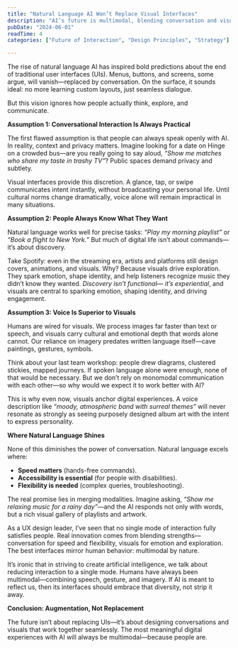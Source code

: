 ```yaml
---
title: "Natural Language AI Won’t Replace Visual Interfaces"
description: "AI’s future is multimodal, blending conversation and visuals to reflect how people naturally behave."
pubDate: "2024-06-01"
readTime: 4
categories: ["Future of Interaction", "Design Principles", "Strategy"]

---
```


The rise of natural language AI has inspired bold predictions about the end of traditional user interfaces (UIs). Menus, buttons, and screens, some argue, will vanish—replaced by conversation. On the surface, it sounds ideal: no more learning custom layouts, just seamless dialogue.

But this vision ignores how people actually think, explore, and communicate.

**Assumption 1: Conversational Interaction Is Always Practical**

The first flawed assumption is that people can always speak openly with AI. In reality, context and privacy matters. Imagine looking for a date on Hinge on a crowded bus—are you really going to say aloud, _“Show me matches who share my taste in trashy TV”_? Public spaces demand privacy and subtlety.

Visual interfaces provide this discretion. A glance, tap, or swipe communicates intent instantly, without broadcasting your personal life. Until cultural norms change dramatically, voice alone will remain impractical in many situations.

**Assumption 2: People Always Know What They Want**

Natural language works well for precise tasks: _“Play my morning playlist”_ or _“Book a flight to New York.”_ But much of digital life isn’t about commands—it’s about discovery.

Take Spotify: even in the streaming era, artists and platforms still design covers, animations, and visuals. Why? Because visuals drive exploration. They spark emotion, shape identity, and help listeners recognize music they didn’t know they wanted. _Discovery isn’t functional— it’s experiential_, and visuals are central to sparking emotion, shaping identity, and driving engagement.

**Assumption 3: Voice Is Superior to Visuals**

Humans are wired for visuals. We process images far faster than text or speech, and visuals carry cultural and emotional depth that words alone cannot. Our reliance on imagery predates written language itself—cave paintings, gestures, symbols.

Think about your last team workshop: people drew diagrams, clustered stickies, mapped journeys. If spoken language alone were enough, none of that would be necessary. But we don’t rely on monomodal communication with each other—so why would we expect it to work better with AI?

This is why even now, visuals anchor digital experiences. A voice description like _“moody, atmospheric band with surreal themes”_ will never resonate as strongly as seeing purposely designed album art with the intent to express personality.

**Where Natural Language Shines**

None of this diminishes the power of conversation. Natural language excels where:

* **Speed matters** (hands-free commands).
* **Accessibility is essential** (for people with disabilities).
* **Flexibility is needed** (complex queries, troubleshooting).
    

The real promise lies in merging modalities. Imagine asking, _“Show me relaxing music for a rainy day”_—and the AI responds not only with words, but a rich visual gallery of playlists and artwork.

As a UX design leader, I’ve seen that no single mode of interaction fully satisfies people. Real innovation comes from blending strengths—conversation for speed and flexibility, visuals for emotion and exploration. The best interfaces mirror human behavior: multimodal by nature.

It’s ironic that in striving to create artificial intelligence, we talk about reducing interaction to a single mode. Humans have always been multimodal—combining speech, gesture, and imagery. If AI is meant to reflect us, then its interfaces should embrace that diversity, not strip it away.

**Conclusion: Augmentation, Not Replacement**

The future isn’t about replacing UIs—it’s about designing conversations and visuals that work together seamlessly. The most meaningful digital experiences with AI will always be multimodal—because people are.